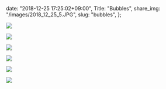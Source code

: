   date: "2018-12-25 17:25:02+09:00",
  Title: "Bubbles",
  share_img: "/images/2018_12_25_5.JPG",
  slug: "bubbles",
};

![](/images/2018_12_25_1.JPG)

![](/images/2018_12_25_2.JPG)

![](/images/2018_12_25_3.JPG)

![](/images/2018_12_25_4.JPG)

![](/images/2018_12_25_5.JPG)

![](/images/2018_12_25_6.JPG)
